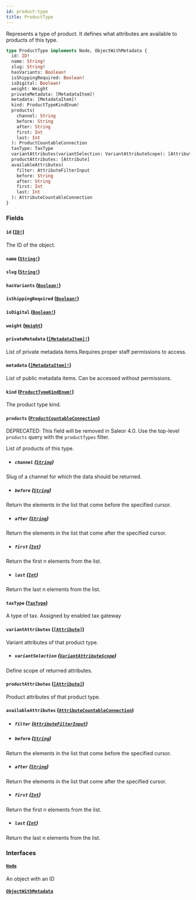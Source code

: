 ```yaml
---
id: product-type
title: ProductType
---
```


Represents a type of product. It defines what attributes are available to products of this type.

```graphql
type ProductType implements Node, ObjectWithMetadata {
  id: ID!
  name: String!
  slug: String!
  hasVariants: Boolean!
  isShippingRequired: Boolean!
  isDigital: Boolean!
  weight: Weight
  privateMetadata: [MetadataItem]!
  metadata: [MetadataItem]!
  kind: ProductTypeKindEnum!
  products(
    channel: String
    before: String
    after: String
    first: Int
    last: Int
  ): ProductCountableConnection
  taxType: TaxType
  variantAttributes(variantSelection: VariantAttributeScope): [Attribute]
  productAttributes: [Attribute]
  availableAttributes(
    filter: AttributeFilterInput
    before: String
    after: String
    first: Int
    last: Int
  ): AttributeCountableConnection
}
```

### Fields

#### `id` ([`ID!`](/developer/api-reference/scalars/id))

The ID of the object.

#### `name` ([`String!`](/developer/api-reference/scalars/string))

#### `slug` ([`String!`](/developer/api-reference/scalars/string))

#### `hasVariants` ([`Boolean!`](/developer/api-reference/scalars/boolean))

#### `isShippingRequired` ([`Boolean!`](/developer/api-reference/scalars/boolean))

#### `isDigital` ([`Boolean!`](/developer/api-reference/scalars/boolean))

#### `weight` ([`Weight`](/developer/api-reference/objects/weight))

#### `privateMetadata` ([`[MetadataItem]!`](/developer/api-reference/objects/metadata-item))

List of private metadata items.Requires proper staff permissions to access.

#### `metadata` ([`[MetadataItem]!`](/developer/api-reference/objects/metadata-item))

List of public metadata items. Can be accessed without permissions.

#### `kind` ([`ProductTypeKindEnum!`](/developer/api-reference/enums/product-type-kind-enum))

The product type kind.

#### `products` ([`ProductCountableConnection`](/developer/api-reference/objects/product-countable-connection))

<span class="badge badge--warning">DEPRECATED: This field will be removed in Saleor 4.0. Use the top-level `products` query with the `productTypes` filter.</span>

List of products of this type.

- ##### `channel` ([`String`](/developer/api-reference/scalars/string))

Slug of a channel for which the data should be returned.

- ##### `before` ([`String`](/developer/api-reference/scalars/string))

Return the elements in the list that come before the specified cursor.

- ##### `after` ([`String`](/developer/api-reference/scalars/string))

Return the elements in the list that come after the specified cursor.

- ##### `first` ([`Int`](/developer/api-reference/scalars/int))

Return the first n elements from the list.

- ##### `last` ([`Int`](/developer/api-reference/scalars/int))

Return the last n elements from the list.

#### `taxType` ([`TaxType`](/developer/api-reference/objects/tax-type))

A type of tax. Assigned by enabled tax gateway

#### `variantAttributes` ([`[Attribute]`](/developer/api-reference/objects/attribute))

Variant attributes of that product type.

- ##### `variantSelection` ([`VariantAttributeScope`](/developer/api-reference/enums/variant-attribute-scope))

Define scope of returned attributes.

#### `productAttributes` ([`[Attribute]`](/developer/api-reference/objects/attribute))

Product attributes of that product type.

#### `availableAttributes` ([`AttributeCountableConnection`](/developer/api-reference/objects/attribute-countable-connection))

- ##### `filter` ([`AttributeFilterInput`](/developer/api-reference/inputs/attribute-filter-input))

- ##### `before` ([`String`](/developer/api-reference/scalars/string))

Return the elements in the list that come before the specified cursor.

- ##### `after` ([`String`](/developer/api-reference/scalars/string))

Return the elements in the list that come after the specified cursor.

- ##### `first` ([`Int`](/developer/api-reference/scalars/int))

Return the first n elements from the list.

- ##### `last` ([`Int`](/developer/api-reference/scalars/int))

Return the last n elements from the list.

### Interfaces

#### [`Node`](/developer/api-reference/interfaces/node)

An object with an ID

#### [`ObjectWithMetadata`](/developer/api-reference/interfaces/object-with-metadata)
